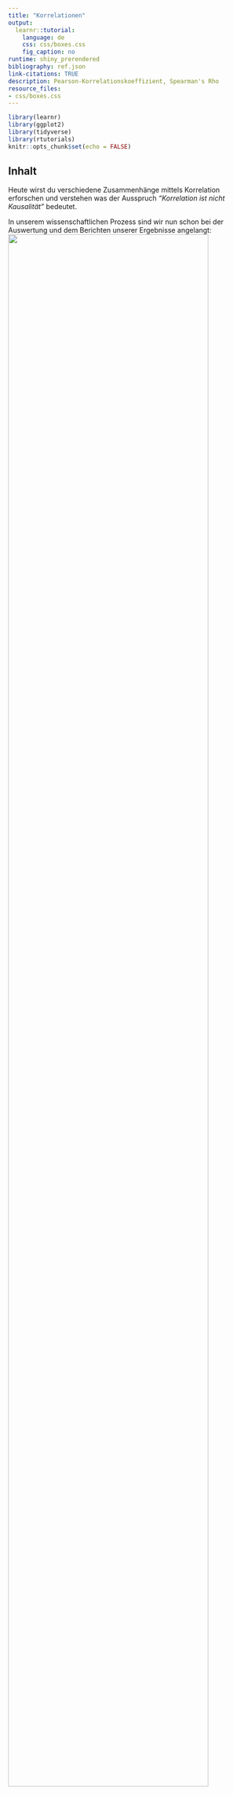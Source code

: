 ```yaml
---
title: "Korrelationen"
output:
  learnr::tutorial:
    language: de
    css: css/boxes.css
    fig_caption: no
runtime: shiny_prerendered
bibliography: ref.json
link-citations: TRUE
description: Pearson-Korrelationskoeffizient, Spearman's Rho
resource_files:
- css/boxes.css
---
```


```r
library(learnr)
library(ggplot2)
library(tidyverse)
library(rtutorials)
knitr::opts_chunk$set(echo = FALSE)
```

## Inhalt

Heute wirst du verschiedene Zusammenhänge mittels Korrelation erforschen und verstehen was der Ausspruch *"Korrelation ist nicht Kausalität"* bedeutet.

In unserem wissenschaftlichen Prozess sind wir nun schon bei der Auswertung und dem Berichten unserer Ergebnisse angelangt: ![](images/prozess.png){width="90%"}

## Lernziele

In diesem Tutorial lernst du:

-   <input type="checkbox" unchecked> Was eine Korrelation ist</input>
-   <input type="checkbox" unchecked> Welche Arten von es Korrelation gibt</input>
-   <input type="checkbox" unchecked> Was du bei Korrelationen beachten solltest</input>
-   <input type="checkbox" unchecked> Wie du eine Korrelation berechnest</input>
-   <input type="checkbox" unchecked> Das Berichten der Ergebnisse nach APA-Richtlinien </input>

## Grundlagen

Korrelationen sind eine Möglichkeit, den statistischen **Zusammenhang zwischen zwei Variablen** zu messen. Sie geben an, wie sich Veränderungen in einer Variable auf Veränderungen in einer anderen Variable auswirken (meist in einer *"je mehr/weniger XX, desto mehr weniger YY"* - Beziehung). Es ist wichtig zu beachten, dass Korrelationen nur auf rechnerische Abhängigkeiten hinweisen, ohne einen kausalen Zusammenhang zwischen den Variablen herzustellen.

Ein einfaches Beispiel für eine **positive Korrelation** wäre die Beziehung zwischen der Anzahl der Stunden, die jemand pro Woche studiert, und den Punkten in der Abschlussprüfung. Wenn jemand **mehr Zeit** mit dem Studieren verbringt, **steigen** normalerweise auch **die Punkte in der Abschlussprüfung**.

```r
set.seed(341)
noten <- runif(50, min=0, max=100)
studienzeit <- noten * 0.2 + rnorm(50, mean =26, sd=1)

plot(studienzeit, noten, 
     main="Positive Korrelation: Studienzeit und Punkte in der Prüfung", 
     xlab="Studienzeit (Stunden/Woche)", 
     ylab="Punkte", 
     col="blue")
```

Eine **negative Korrelation** könnte zwischen der Anzahl der gerauchten Zigaretten pro Tag und der Lungenkapazität bestehen. Je **mehr geraucht** wird, desto **stärker nimmt** tendenziell die **Lungenkapazität ab**.

```r
set.seed(371)
zigaretten <- runif(50, min=0, max=30)
lungenkapazitaet <- 100 - zigaretten * 1.5 + rnorm(50, mean=0, sd=5)
plot(zigaretten, lungenkapazitaet, 
     main="Negative Korrelation: Rauchen und Lungenkapazität", 
     xlab="Zigaretten (Stück/Tag)", 
     ylab="Lungenkapazität", 
     col="blue")
```

::: gelb
Es ist jedoch wichtig zu beachten, dass **Korrelationen nicht immer auf eine tatsächliche Beziehung hinweisen**. Zum Beispiel könnte es eine Korrelation zwischen der Anzahl der Eiscremebecher, die im Sommer verkauft werden, und der Anzahl der Badeunfälle geben, aber das bedeutet nicht, dass das Essen von Eiscreme zu Badeunfällen führt. Es könnte eine gemeinsame Ursache geben, wie warmes Wetter, das sowohl den Verkauf von Eiscreme als auch Badeunfälle beeinflusst.
:::

```r
set.seed(371)
eiscremebecher <- runif(50, min=0, max=5000)
badeunfaelle <- eiscremebecher * 0.6 + rnorm(50, mean=50, sd=500)

plot(eiscremebecher, badeunfaelle, 
     main=" Korrelation: Eiscreme und Badeunfälle", 
     xlab="Eiscremebecher (Anzahl)", 
     ylab="Badeunfälle", 
     col="red")
```

</br>

Für diesen Sachverhalt hat sich das Mantra: **"Korrelation ist nicht Kausalität"** unter der Gruppe an Statstikgelehrten verbreitet. Es ist quasi das Codewort für den Club der Statistik, mit dem sich die Mitglieder auch gleichzeitig in der Öffentlichkeit wiedererkennen können.

Korrelation ist also totale Gleichberechtigung zwischen den beiden Variablen. Es wird keine Annahme gemacht, ob und in welcher Weise eine der beiden Variablen die andere Beeinflusst. Wollen wir das herausfinden, müssen wir zu komplexeren Methoden wie der Regression greifen und unser Versuchsdesign entsprechend geschickt entwerfen.

Aber zurück zur Korrelation: Es gibt in der Statistik **vielreiche Arten eine Korrelation** zu berechnen. Wir wollen uns heute auf die zwei populärsten Arten Beschränken:

-   Pearson-Produkt-Moment-Korrelation (für zwei intervallskalierte Variablen)
-   Spearman´s Rho (für eine intervall- und eine ordnialskalierte Variable)

## Pearson Korrelation

::: gelb
Die Pearson-Korrelation misst die Stärke und Richtung des **linearen** Zusammenhangs zwischen zwei **metrisch** skalierten Variablen.
:::

Die Pearson-Produkt-Moment Korrelation (kurz: Pearson-Korrelation), ist ein Maß für den linearen Zusammenhang zwischen zwei Variablen. Sie variiert zwischen -1 und +1, wobei +1 eine perfekte positive Korrelation, -1 eine perfekte negative Korrelation und 0 keine Korrelation bedeutet. Dazu lassen sich diese Korrelationen auch nach ihrer Stärke einordnen:

-   \|*r*\| = .10 **geringe / schwache Korrelation**
-   \|*r*\| = .30 **mittlere / moderate Korrelation**
-   \|*r*\| = .50 **große / starke Korrelation**

Diese Interpretation wurde, wie auch die Effektstärke, von @cohen1988 hergeleitet.

### Hypothesen aufstellen

Für unsere Korrelationsanalyse stellen wir wie immer zwei Hypothesen auf:

-   H0 (Nullhypothese): Es besteht keine Korrelation zwischen den Variablen.
-   H1 (Alternativhypothese): Es besteht eine Korrelation zwischen den Variablen.

Nehmen wir an, wir untersuchen den Datensatz `economics` aus dem `ggplot2`-Paket in *R*, der Zeitreihendaten zur US-Wirtschaft enthält. Der `economics` Datensatz enthält unter anderem Daten zur Arbeitslosenquote (`unemploy`) und zur medianen Dauer der Arbeitslosigkeit (`uempmed`). Wir untersuchen, ob ein Zusammenhang zwischen diesen beiden Variablen besteht.

Hypothesen:

-   H0 (Nullhypothese): Es besteht keine Korrelation zwischen der medianen Dauer der Arbeitslosigkeit und der Arbeitslosenquote.
-   H1 (Alternativhypothese): Es besteht eine Korrelation zwischen der medianen Dauer der Arbeitslosigkeit und der Arbeitslosenquote.

```r
# Laden des economics Datensatzes
# library(ggplot2)
# library(tidyverse)

head(economics) |> 
  select(uempmed, unemploy)

```

Bevor wir die Korrelation berechnen, müssen wir sicherstellen, dass unsere Daten die notwendigen Voraussetzungen erfüllen.

### Voraussetzungen prüfen

Damit wir Aussagen von unserer Stichprobe auf die Grundgesamtheit übertragen (Inferenzstatistik) können, müssen wir zuvor unsere Daten etwas genauer inspizieren.

Voraussetzungen für Korrelationen:

- keine Ausreißer
- keine Kluster
- Normalverteilung
- Endliche Varianz
- Linearität
- Homoskedastizität

Wir gehen diese eins nach dem anderen durch:

#### keine Ausreißer

Korrelationen sind sehr empfindlich gegenüber Ausreißern. Daher sollten wir unsere Daten im Vorhinein entsprechend mittels Visualisierungen überprüfen und ggf. aufbereiten.

Am leichtesten lassen sich Ausreißer im Boxplot erkennen:

```r
boxplot(economics$uempmed, main="uempmed: durchschnittliche Dauer der Arbeitslosigkeit,")
boxplot(economics$unemploy, main="unemploy: Arbeitslosenquote")
```

```r
  question_radio("Denkst du wir haben Ausreißer in den Daten?",
    answer("Es gibt eine Menge an Ausreißern in beiden Variablen.", 
           correct = TRUE),
    answer("In der Variable `uempmed` gibt es 1 Ausreißer.", 
           message = "Es gibt einen Ausreißer der heraussticht, aber auch alle anderen Punkte bis zum Wisker, können als Ausreißer interpretiert werden."),
    answer("Es gibt keine Ausreißer in den Daten.",
           message = "alle Punkte, die nach dem Wisker eingezeichnet sind, können als Ausreißer interpretiert werden."),
    correct  = "In dem Fall des Boxplots sind Daten die Auserhalb der 1.5xIQR liegen als Ausreißer markiert. Das sind hier alle Punkte die auserhalb des Wiskers liegen.",
    incorrect = random_encouragement("de"),
    allow_retry = TRUE,
    random_answer_order = TRUE
  )
```


#### keine Kluster

Kluster führen zu falschen Annahmen über unsere Daten. Das lässt sich am besten grafisch zeigen:

![](images/Cluster_werner_gruber.JPG)

Source: @gruber2019, [online](https://wgruber.github.io/Modellbildung2/)

Ohne die Kluster zu beachten, würden wir hier von einem starken positiven Zusammenhang ausgehen (pinke Linie). Berechnen wir pro Kluster den Zusammenhang (gelbe und blaue Linie) sieht der Zusammenhang schon wesentlich schwächer aus.

Schauen wir uns den Economics Datensatz im Hinblick auf mögliche Kluster an:

```r
plot(economics$uempmed, economics$unemploy, main="Scatterplot: durchschnittliche Dauer der Arbeitslosigkeit vs. Quote")
```

```r
  question_radio("Denkst du wir haben Kluster in den Daten?",
    answer("Es gibt keine erkennbaren Kluster in den Daten.", 
           correct = TRUE),
    answer("Die Daten lassen sich deutlich in 2 Kategorien unterscheiden.", 
           message = "Ich weiß was du meinst, die Daten werden immer weniger je weiter sie auf der x-Achse gezeichnet werden, aber das hat eher mit unseren Ausreißern als mit Klustern zu tun. Wir können keine klaren Gruppen trennen."),
    correct  = "Die Daten werden immer weniger je weiter sie auf der x-Achse gezeichnet werden, aber das hat eher mit unseren Ausreißern als mit Klustern zu tun. Wir können daher keine klaren Gruppen erkennen.",
    incorrect = random_encouragement("de"),
    allow_retry = TRUE,
    random_answer_order = TRUE
  )
```

#### Normalverteilung

Wie du auf eine Normalverteilung untersuchst, hast du im letzten Tutorial bereits gelernt, aber übung macht den Meister:

Schau dir die **Q-Q-Plots** für unsere Beispieldaten an:

durchschnittliche Dauer der Arbeitslosigkeit

```r
qqnorm(economics$uempmed) 
qqline(economics$uempmed, col= "red")
```

Arbeitslosenzahlen:

```r
qqnorm(economics$unemploy) 
qqline(economics$unemploy, col= "red")
```

```r
quiz(
  question_radio("Denkst du wir haben eine Normalverteilung für unsere Daten?",
    answer("Die Daten weichen insbesondere an den Enden sehr stark von der Diagonalen ab, daher sind die Daten *nicht* normalverteilt.",
           correct = TRUE),
    answer("Die Daten weichen nur marignal von der Diagonalen ab, daher sind die Daten normalverteilt.", 
           message = "Obwohl es nur an den Rändern abweicht, ist das Maß der Abweichung doch so stark, dass diese Daten nicht mehr als normalverteilt bezeichnert werden sollten"),
    correct  = "Falls es Kluster gibt, so lassen diese sich auf dem ersten Blick nicht deutlich erkennen.",
    incorrect = random_encouragement("de"),
    allow_retry = TRUE,
    random_answer_order = TRUE
  ))
```

#### Endliche Varianz

In der Statistik bezieht sich der Begriff "endliche Varianz" darauf, dass die Varianz einer Variablen einen spezifischen, begrenzten Wert hat. Varianz ist ein Maß dafür, wie weit die Werte einer Variablen um ihren Mittelwert streuen. Wenn eine Variable eine "endliche Varianz" hat, bedeutet dies, dass ihre Streuung messbar und nicht unendlich ist.

Du kannst die Varianz einer Variablen mit der Funktion `var(x)` ausgeben lassen:

```r
var(economics$uempmed)
var(economics$unemploy)
```

Wenn die Varianz einen endlichen Wert zurückgibt, der nicht extrem hoch ist, kannst du davon ausgehen, dass ihre Variable eine endliche Varianz hat. Dies ist ein gutes Zeichen dafür, dass die Variable für statistische Analysen wie Korrelationsberechnungen geeignet ist.

In unserem Beispiel ist die Varianz zwar nicht unendlich, aber sie ist für die Arbeitslosenzahlen doch schon sehr hoch (6979948).

#### Linearität

Da wir den linearen Zusammenhang testen, sollten wir auch davon ausgehen, dass unsere Daten einen linearen Zusammenhang darstellen.

```r
set.seed(123)

# Definieren der Anzahl der Datenpunkte
n <- 20

# Erzeugen von Daten für vier verschiedene Szenarien
x <- 1:n
y_linear <- 1.5 * x + rnorm(n, mean=0, sd=1)  # Linearer Zusammenhang
y_exponential <- 0.8 * exp(x/2) + rnorm(n, mean=0, sd=1)  # Exponentieller Zusammenhang
y_cluster <- c(rep(5, 10), rep(20, 10)) + rnorm(n, mean=0, sd=0.5)  # Kluster-Effekt
y_outlier <- c(rep(5, n-1), 50) + rnorm(n, mean=0, sd=0.5)  # Extrem hoher Ausreißer

# Berechnung des Korrelationskoeffizienten für linearen Zusammenhang
cor_linear <- cor(x, y_linear)

# Erstellen der Plots
par(mfrow=c(2,2))

plot(x, y_linear, main=paste("Linearer Zusammenhang\nKorrelation:", round(cor_linear, 2)), ylim=c(0, 55), pch=19)
abline(a=0, b=1.5, col="red")

plot(x, y_exponential, main="Exponentieller Zusammenhang", ylim=c(0, 55), pch=19)
abline(a=0, b=1.5, col="red")

plot(x, y_cluster, main="Kluster-Effekt", ylim=c(0, 55), pch=19)
abline(a=0, b=1.5, col="red")

plot(x, y_outlier, main="Effekt durch hohen Ausreißer", ylim=c(0, 55), pch=19)
abline(a=0, b=1.5, col="red")

```

#### Homoskedastitzität: gleichmäßige Streeung der Daten

Wieder mal ein langes und kompliziertes Wort, das dir da begegnet. Aber nicht verzagen, es meint lediglich: sind die Varianzen der Daten gleich verteilt.

```
var(economics$uempmed) var(economics$unemploy)

plot(economics$uempmed, economics$unemploy, main="Homoskedastizität & Linearität") abline(lm(economics$unemploy ~ economics$uempmed), col="red")
```


## Abschlussquiz

```r
quiz(caption = "Teste dein Wissen!",

  learnr::question_checkbox("Was ist der Unterschied zwischen gerichteten und ungerichteten Hypothesen?",
         answer("Ungerichtete Hypothesen spezifizieren keine Richtung des Unterschieds.", 
                 correct = TRUE,
                 message = "Richtig! Ungerichtete Hypothesen behaupten nur, dass ein Unterschied existiert."),
         answer("Gerichtete Hypothesen werden nur in experimentellen Designs verwendet.",
                 message = "Nicht ganz. Gerichtete Hypothesen können in verschiedenen Studientypen verwendet werden und spezifizieren die erwartete Richtung des Unterschieds."),
         answer("Gerichtete Hypothesen testen Unterschiede in mehr als zwei Gruppen.",
                 message = "Das ist nicht korrekt. Die Anzahl der Gruppen beeinflusst nicht, ob eine Hypothese gerichtet ist oder nicht."),
         allow_retry = TRUE,
         random_answer_order = TRUE
         ),

  learnr::question_radio("Welche Aussage trifft auf den abhängigen *t*-Test zu?",
         answer("Er wird verwendet, um zwei unabhängige Stichproben zu vergleichen.",
              message = "Das ist nicht ganz richtig. Der abhängige *t*-Test vergleicht zwei verbundene oder gepaarte Stichproben."),
         answer("Er vergleicht die Mittelwerte derselben Gruppe zu zwei verschiedenen Zeitpunkten.",
              correct = TRUE,
              message = "Genau! Der abhängige *t*-Test wird für gepaarte Stichproben verwendet, wie z.B. Messungen an derselben Gruppe zu zwei verschiedenen Zeitpunkten."),
         answer("Er kann ohne Prüfung auf Normalverteilung der Differenzen angewendet werden.",
              message = "Das ist nicht korrekt. Es ist wichtig, die Normalverteilung der Differenzen in den gepaarten Daten zu überprüfen."),
         allow_retry = TRUE,
         random_answer_order = TRUE
         ),

  learnr::question_radio("Wofür wird die Effektstärke in einer statistischen Analyse verwendet?",
         answer("Um die Wahrscheinlichkeit eines Typ-1-Fehlers zu bestimmen.",
              message = "Das ist nicht korrekt. Die Effektstärke misst die Größe eines Effekts, nicht die Wahrscheinlichkeit eines Fehlers."),
         answer("Um die Größe eines beobachteten Effekts zu quantifizieren.",
              correct = TRUE,
              message = "Richtig! Die Effektstärke gibt Aufschluss über die praktische Bedeutung eines statistischen Ergebnisses."),
         answer("Um zu entscheiden, welche statistische Testmethode verwendet werden soll.",
              message = "Das ist nicht ganz richtig. Die Entscheidung für eine Testmethode basiert auf anderen Kriterien, wie dem Studiendesign und den Verteilungsannahmen."),
         allow_retry = TRUE,
         random_answer_order = TRUE
         ),

  learnr::question_radio("Wie berichtet man die Ergebnisse eines *t*-Tests nach APA-Richtlinien?",
         answer("Indem man nur den *p*-Wert angibt.",
              message = "Das ist nicht ausreichend. Nach APA-Richtlinien sollten auch der *t*-Wert, die Freiheitsgrade und die Mittelwerte mit Standardabweichungen berichtet werden."),
         answer("Indem man den *t*-Wert, die Freiheitsgrade, den *p*-Wert sowie Mittelwerte und Standardabweichungen angibt.",
              correct = TRUE,
              message = "Genau! Ein vollständiger Bericht nach APA-Richtlinien umfasst all diese statistischen Informationen."),
         answer("Indem man eine ausführliche Beschreibung der deskriptiven Analyse gibt.",
              message = "Während die Beschreibung der deskriptiven Analyse wichtig ist, erfordern APA-Richtlinien spezifische statistische Informationen wie *t*-Wert, Freiheitsgrade und *p*-Wert."),
         allow_retry = TRUE,
         random_answer_order = TRUE
         ))

```

## Learnings

So hast du heute abgeschnitten:

```r
# Shiny App um die Anzahl richtig beantworteter Fragen anzuzeigen. 
# Funktioniert in jedem Tutorial

shiny::observeEvent(
  input$get_score, 
  {
    objs2 = learnr:::get_tutorial_state()
    
    # Number of correct questions
    
    n_correct <- 
      # Access the $correct sublist item in each list item
        lapply(objs2, purrr::pluck, "correct") |>
           # make it a vector containing: TRUE and FALSE and NAs
           # NA is appearing for list items which don't have
           # a $correct subitem
                unlist() |> 
           # Taking the sum of a logical Vector returns the number of TRUEs
                sum(na.rm=TRUE)
    
    # Number of total questions
    
    total_questions <- 
      # 1. Access $type in each list item and make it a vector of types
      lapply(objs2, purrr::pluck, "type") |> unlist()
    
    # 2. Count the number of "question" in that vector
    total_questions <- total_questions[total_questions == "question"] |> 
      length()
      
      
    output$score = shiny::renderText(
      paste0(n_correct, " von ", total_questions,
        " im gesamten Tutorial beantworteten Fragen waren richtig.")
)
    invisible()
  }
)
```

```r
shiny::br()
shiny::actionButton("get_score", "Auswertung!")
shiny::br()
shiny::br()
shiny::textOutput("score")
shiny::br()
```

### Zusammenfassung


### Neue Funktionen

| Funktion in R          | Erklärung                                                                    |
|------------------------|-----------------------------------------------|
| `t.test()`             | Durchführung eines T-Tests, einschließlich aller Varianten                   |
| `qqnorm()`, `qqline()` | Erstellung von QQ-Plots zur Überprüfung der **Normalverteilung**             |
| `shapiro.test()`       | Durchführung des Shapiro-Wilk-Tests zur Überprüfung der **Normalverteilung** |
| `leveneTest()`         | Durchführung des Levene-Tests zur Überprüfung der **Varianzhomogenität**     |
| `mean()`, `sd()`       | Berechnung von Mittelwert und Standardabweichung.                            |
| `cohen.d()`            | Berechnung der **Effektstärke** (Cohens d) für T-Tests.                      |

## Credit

Dieses Tutorial wurde von Marie Klosterkamp sowie in Teilen von Lukas Bruelheide geschrieben.

## Literaturverzeichnis

<!--  Wird automatisch generiert aus den @autorYYYY-Zitationen und der Bibliothek in ref.json. Das Literaturverzeichnis wird immer ans Ende generiert, deswegen muss das hier die letzte Überschrift bleiben. -->

### Zwischenspeicher

Note to self: verwende `faithful` als Datensatz, weil numerisch und hohe Korrelation

Note to self: `loblolly` ist auch ein guter Datensatz `Orange` auch
